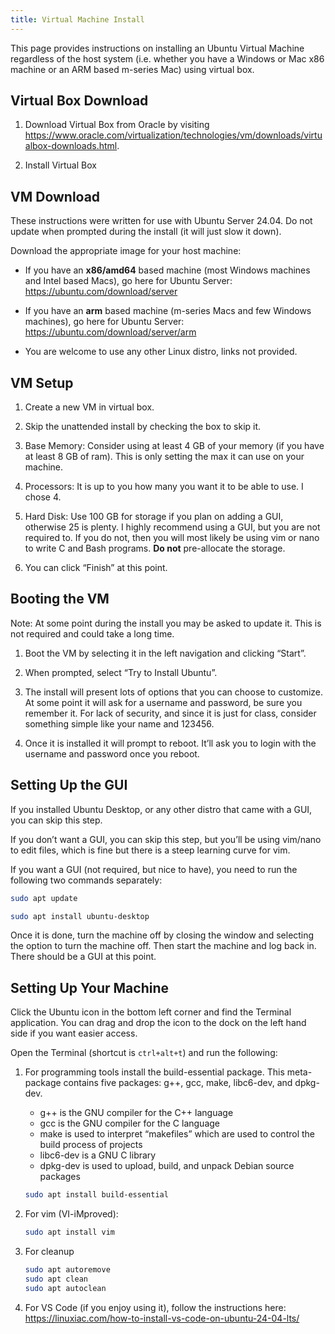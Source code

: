 ```yaml
---
title: Virtual Machine Install
---
```


This page provides instructions on installing an Ubuntu Virtual Machine regardless of the host system (i.e. whether you have a Windows or Mac x86 machine or an ARM based m-series Mac) using virtual box.


## Virtual Box Download

1. Download Virtual Box from Oracle by visiting [https://www.oracle.com/virtualization/technologies/vm/downloads/virtualbox-downloads.html](!https://www.oracle.com/virtualization/technologies/vm/downloads/virtualbox-downloads.html){target="_blank"}.

2. Install Virtual Box


## VM Download

These instructions were written for use with Ubuntu Server 24.04. Do not update when prompted during the install (it will just slow it down).

Download the appropriate image for your host machine:

- If you have an **x86/amd64** based machine (most Windows machines and Intel based Macs), go here for Ubuntu Server: [https://ubuntu.com/download/server](https://ubuntu.com/download/server)

- If you have an **arm** based machine (m-series Macs and few Windows machines), go here for Ubuntu Server: [https://ubuntu.com/download/server/arm](https://ubuntu.com/download/server/arm)

- You are welcome to use any other Linux distro, links not provided.

## VM Setup

1. Create a new VM in virtual box.

3. Skip the unattended install by checking the box to skip it.

4. Base Memory: Consider using at least 4 GB of your memory (if you have at least 8 GB of ram). This is only setting the max it can use on your machine.

5. Processors: It is up to you how many you want it to be able to use. I chose 4.

6. Hard Disk: Use 100 GB for storage if you plan on adding a GUI, otherwise 25 is plenty. I highly recommend using a GUI, but you are not required to. If you do not, then you will most likely be using vim or nano to write C and Bash programs. **Do not** pre-allocate the storage.

7. You can click "Finish" at this point.


## Booting the VM

Note: At some point during the install you may be asked to update it. This is not required and could take a long time.  

1. Boot the VM by selecting it in the left navigation and clicking "Start".

9. When prompted, select "Try to Install Ubuntu".

10. The install will present lots of options that you can choose to customize. At some point it will ask for a username and password, be sure you remember it. For lack of security, and since it is just for class, consider something simple like your name and 123456.

11. Once it is installed it will prompt to reboot. It'll ask you to login with the username and password once you reboot.


## Setting Up the GUI

If you installed Ubuntu Desktop, or any other distro that came with a GUI, you can skip this step.

If you don't want a GUI, you can skip this step, but you'll be using vim/nano to edit files, which is fine but there is a steep learning curve for vim.

If you want a GUI (not required, but nice to have), you need to run the following two commands separately:

```bash
sudo apt update
```

```bash
sudo apt install ubuntu-desktop
```

Once it is done, turn the machine off by closing the window and selecting the option to turn the machine off. Then start the machine and log back in. There should be a GUI at this point.

## Setting Up Your Machine

Click the Ubuntu icon in the bottom left corner and find the Terminal application. You can drag and drop the icon to the dock on the left hand side if you want easier access. 

Open the Terminal (shortcut is `ctrl+alt+t`) and run the following:


1. For programming tools install the build-essential package. This meta-package contains five packages: g++, gcc, make, libc6-dev, and dpkg-dev.

    - g++ is the GNU compiler for the C++ language
    - gcc is the GNU compiler for the C language
    - make is used to interpret "makefiles" which are used to control the build process of projects
    - libc6-dev is a GNU C library
    - dpkg-dev is used to upload, build, and unpack Debian source packages

    ```bash
    sudo apt install build-essential
    ```
    
2. For vim (VI-iMproved):

    ```Bash
    sudo apt install vim
    ```

3. For cleanup

    ```sh
    sudo apt autoremove
    sudo apt clean
    sudo apt autoclean
    ```

4. For VS Code (if you enjoy using it), follow the instructions here: [https://linuxiac.com/how-to-install-vs-code-on-ubuntu-24-04-lts/](https://linuxiac.com/how-to-install-vs-code-on-ubuntu-24-04-lts/)


